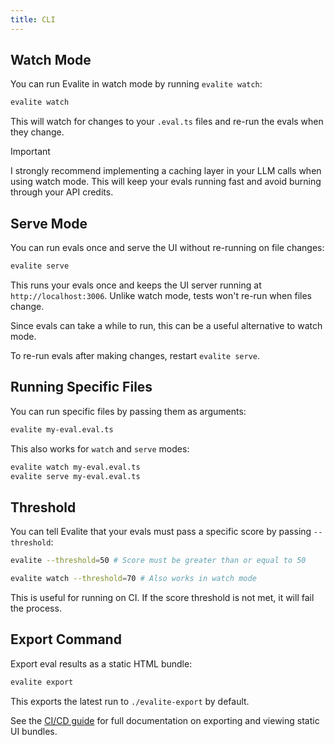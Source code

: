 ```yaml
---
title: CLI
---
```


## Watch Mode

You can run Evalite in watch mode by running `evalite watch`:

```bash
evalite watch
```

This will watch for changes to your `.eval.ts` files and re-run the evals when they change.

> [!IMPORTANT]
>
> I strongly recommend implementing a caching layer in your LLM calls when using watch mode. This will keep your evals running fast and avoid burning through your API credits.

## Serve Mode

You can run evals once and serve the UI without re-running on file changes:

```bash
evalite serve
```

This runs your evals once and keeps the UI server running at `http://localhost:3006`. Unlike watch mode, tests won't re-run when files change.

Since evals can take a while to run, this can be a useful alternative to watch mode.

To re-run evals after making changes, restart `evalite serve`.

## Running Specific Files

You can run specific files by passing them as arguments:

```bash
evalite my-eval.eval.ts
```

This also works for `watch` and `serve` modes:

```bash
evalite watch my-eval.eval.ts
evalite serve my-eval.eval.ts
```

## Threshold

You can tell Evalite that your evals must pass a specific score by passing `--threshold`:

```bash
evalite --threshold=50 # Score must be greater than or equal to 50

evalite watch --threshold=70 # Also works in watch mode
```

This is useful for running on CI. If the score threshold is not met, it will fail the process.

## Export Command

Export eval results as a static HTML bundle:

```bash
evalite export
```

This exports the latest run to `./evalite-export` by default.

See the [CI/CD guide](/guides/ci) for full documentation on exporting and viewing static UI bundles.
